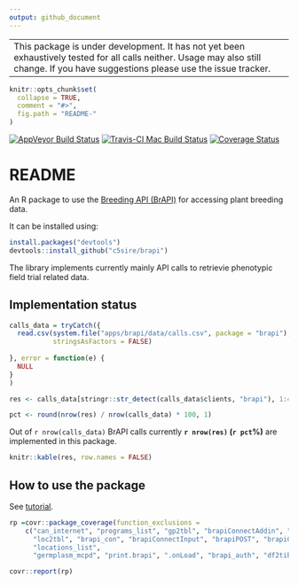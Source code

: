 ```yaml
---
output: github_document
---
```



<!-- README.md is generated from README.Rmd. Please edit that file -->

--------------------------------------------------------------
This package is under development. It has not yet been exhaustively tested for all calls neither. Usage may also still change. If you have suggestions please use the issue tracker.
------------------------------------------------------------------------

```r
knitr::opts_chunk$set(
  collapse = TRUE,
  comment = "#>",
  fig.path = "README-"
)
```
[![AppVeyor Build Status](https://ci.appveyor.com/api/projects/status/github/c5sire/brapi?branch=master&svg=true)](https://ci.appveyor.com/project/c5sire/brapi)
[![Travis-CI Mac Build Status](https://travis-ci.org/c5sire/brapi.svg?branch=master&label=Mac%20OSX)](https://travis-ci.org/c5sire/brapi)
[![Coverage Status](https://img.shields.io/codecov/c/github/c5sire/brapi/master.svg)](https://codecov.io/github/c5sire/brapi?branch=master)

# README

An R package to use the [Breeding API (BrAPI)](http://docs.brapi.apiary.io) for accessing plant breeding data.

It can be installed using:

```r
install.packages("devtools")
devtools::install_github("c5sire/brapi")
```

The library implements currently mainly API calls to retrievie phenotypic field trial related data.

## Implementation status

```r
calls_data = tryCatch({
  read.csv(system.file("apps/brapi/data/calls.csv", package = "brapi"),
           stringsAsFactors = FALSE)
  
}, error = function(e) {
  NULL
}
)

res <- calls_data[stringr::str_detect(calls_data$clients, "brapi"), 1:4]

pct <- round(nrow(res) / nrow(calls_data) * 100, 1)
```

Out of `r nrow(calls_data)` BrAPI calls currently **`r nrow(res)` (`r pct`%)** are implemented in this package.

```r
knitr::kable(res, row.names = FALSE)

```



## How to use the package

See [tutorial](https://github.com/c5sire/brapi/blob/master/vignettes/tutorial.md).


```r
rp =covr::package_coverage(function_exclusions =
    c("can_internet", "programs_list", "gp2tbl", "brapiConnectAddin", "mk2tbl",
      "loc2tbl", "brapi_con", "brapiConnectInput", "brapiPOST", "brapiConnect",
      "locations_list",
      "germplasm_mcpd", "print.brapi", ".onLoad", "brapi_auth", "df2tibble"))

covr::report(rp)

```




